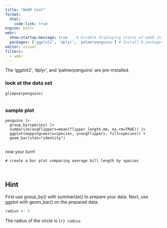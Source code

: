 ```yaml
---
title: "WebR test"
format: 
  html:
    code-link: true
engine: knitr
webr: 
  show-startup-message: true    # Disable displaying status of webR initialization
  packages: ['ggplot2', 'dplyr', 'palmerpenguins'] # Install R packages on document open
editor: visual
filters: 
  - webr
---
```


The 'ggplot2', 'dplyr', and 'palmerpenguins' are pre-installed.

### look at the data set

```webr-r

glimpse(penguins)


```

### sample plot

```webr-r

penguins |>
  group_by(species) |>
  summarize(avgFlippers=mean(flipper_length_mm, na.rm=TRUE)) |>
  ggplot(mapping=aes(x=species, y=avgFlippers, fill=species)) +
  geom_bar(stat="identity")


```

now your turn! 

```webr-r
# create a bar plot comparing average bill length by species



```


::: {.callout-tip collapse="true"}
## Hint

First use group_by() with summarize() to prepare your data.
Next, use ggplot with geom_bar() on the prepared data.

:::

```r
radius <- 5
```

The radius of the circle is `{r} radius`
